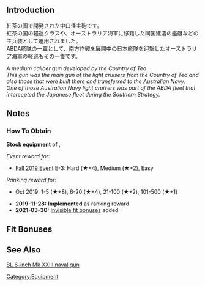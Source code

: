 {{EquipmentInfo|359}}

==Introduction==
紅茶の国で開発された中口径主砲です。<br>紅茶の国の軽巡クラスや、オーストラリア海軍に移籍した同国建造の艦艇などの主兵装として運用されました。<br>ABDA艦隊の一翼として、南方作戦を展開中の日本艦隊を迎撃したオーストラリア海軍の軽巡もその一隻です。

''A medium caliber gun developed by the Country of Tea. ''<br>
''This gun was the main gun of the light cruisers from the Country of Tea and also those that were built there and transferred to the Australian Navy.''<br>
''One of those Australian Navy light cruisers was part of the ABDA fleet that intercepted the Japanese fleet during the Southern Strategy.''

==Notes==
<div class="mw-collapsible"><h3>How To Obtain</h3>
<div class="mw-collapsible-content">
'''Stock equipment''' of {{Ship/Link|Perth Kai}}, {{Ship/Link|Perth}}

''Event reward for:''
* [[Fall 2019 Event]] E-3: Hard (★+4), Medium (★+2), Easy

''Ranking reward for:''
* Oct 2019: 1-5 (★+8), 6-20 (★+4), 21-100 (★+2), 101-500 (★+1)

</div></div>

<div class="mw-collapsible><h3>Updates History</h3>
<div class="mw-collapsible-content>
* '''2019-11-28:''' '''Implemented''' as ranking reward
* '''2021-03-30:''' [[Gun Fit Bonuses|Invisible fit bonuses]] added
</div></div>

==Fit Bonuses==
{{:6inch Twin Rapid Fire Gun Mount Mk.XXI/Bonuses}}

==See Also==
[[wikipedia:BL 6-inch Mk XXIII naval gun|BL 6-inch Mk XXIII naval gun]]
{{Equipmentlist}}
[[Category:Equipment]]